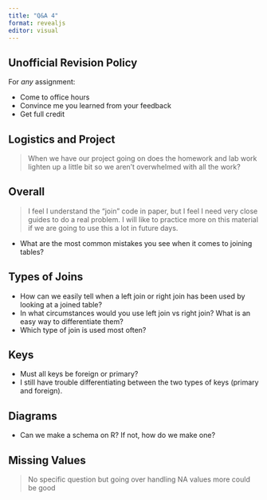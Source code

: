 ```yaml
---
title: "Q&A 4"
format: revealjs
editor: visual
---
```


## Unofficial Revision Policy

For *any* assignment:

- Come to office hours
- Convince me you learned from your feedback
- Get full credit

## Logistics and Project

> When we have our project going on does the homework and lab work lighten up a little bit so we aren't overwhelmed with all the work? 

## Overall

> I feel I understand the "join" code in paper, but I feel I need very close guides to do a real problem. I will like to practice more on this material if we are going to use this a lot in future days.

- What are the most common mistakes you see when it comes to joining tables?

## Types of Joins

- How can we easily tell when a left join or right join has been used by looking at a joined table?
- In what circumstances would you use left join vs right join? What is an easy way to differentiate them?
- Which type of join is used most often? 

## Keys 

- Must all keys be foreign or primary?
- I still have trouble differentiating between the two types of keys (primary and foreign). 

## Diagrams

- Can we make a schema on R? If not, how do we make one?

## Missing Values

> No specific question but going over handling NA values more could be good

